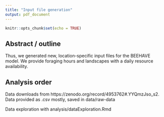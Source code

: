 ```yaml
---
title: "Input file generation"
output: pdf_document
---
```


```r
knitr::opts_chunk$set(echo = TRUE)
```

## Abstract / outline

Thus, we generated new, location-specific input files for the BEEHAVE model. 
We provide foraging hours and landscapes with a daily resource availability. 

## Analysis order

Data downloads from https://zenodo.org/record/4953762#.YYQmzJso_s2. 
Data provided as .csv mostly, saved in data/raw-data

Data exploration with analysis/dataExploration.Rmd

